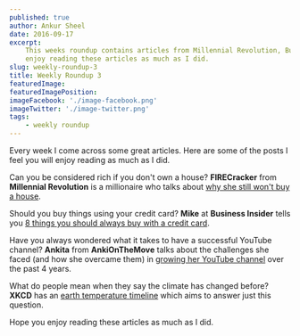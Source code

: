 ```yaml
---
published: true
author: Ankur Sheel
date: 2016-09-17
excerpt:
    This weeks roundup contains articles from Millennial Revolution, Business Insider, AnkiOnTheMove and XKCD. Hope you
    enjoy reading these articles as much as I did.
slug: weekly-roundup-3
title: Weekly Roundup 3
featuredImage:
featuredImagePosition:
imageFacebook: './image-facebook.png'
imageTwitter: './image-twitter.png'
tags:
    - weekly roundup
---
```


Every week I come across some great articles. Here are some of the posts I feel you will enjoy reading as much as I did.

Can you be considered rich if you don't own a house? **FIRECracker** from **Millennial Revolution** is a millionaire who
talks about
[why she still won't buy a house](http://www.millennial-revolution.com/rent/disowned-millionaire-still-wont-buy-house/).

Should you buy things using your credit card? **Mike** at **Business Insider** tells you
[8 things you should always buy with a credit card](http://www.businessinsider.com.au/things-you-should-always-buy-with-a-credit-card-2016-8).

Have you always wondered what it takes to have a successful YouTube channel? **Ankita** from **AnkiOnTheMove** talks
about the challenges she faced (and how she overcame them) in
[growing her YouTube channel](https://www.linkedin.com/pulse/how-i-started-grew-my-youtube-channel-ankita-sinha) over
the past 4 years.

What do people mean when they say the climate has changed before? **XKCD** has an
[earth temperature timeline](http://xkcd.com/1732/) which aims to answer just this question.

Hope you enjoy reading these articles as much as I did.
